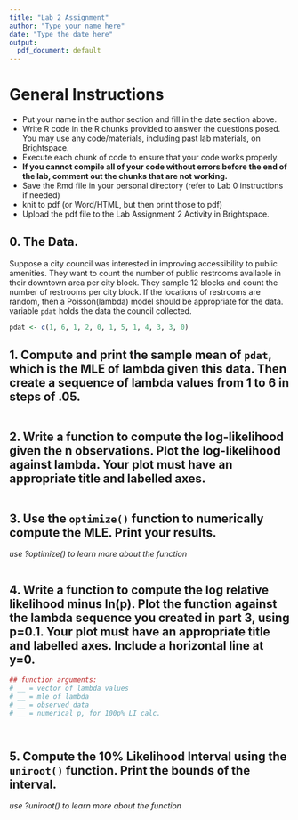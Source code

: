 ---
title: "Lab 2 Assignment"
author: "Type your name here"
date: "Type the date here"
output:
  pdf_document: default
---

# General Instructions

* Put your name in the author section and fill in the date section above.
* Write R code in the R chunks provided to answer the questions posed. You may use any code/materials, including past lab materials, on Brightspace.
* Execute each chunk of code to ensure that your code works properly.
* **If you cannot compile all of your code without errors before the end of the lab, comment out the chunks that are not working.**
* Save the Rmd file in your personal directory (refer to Lab 0 instructions if needed)
* knit to pdf (or Word/HTML, but then print those to pdf)
* Upload the pdf file to the Lab Assignment 2 Activity in Brightspace.

## 0. The Data. 
Suppose a city council was interested in improving accessibility to public amenities. They want to count the number of public restrooms available in their downtown area per city block. They sample 12 blocks and count the number of restrooms per city block. If the locations of restrooms are random, then a Poisson(lambda) model should be appropriate for the data. variable `pdat` holds the data the council collected.  

```{r poisson_sample}
pdat <- c(1, 6, 1, 2, 0, 1, 5, 1, 4, 3, 3, 0)
```


## 1. Compute and print the sample mean of `pdat`, which is the MLE of lambda given this data. Then create a sequence of lambda values from 1 to 6 in steps of .05.

```{r sample_mean}

```

## 2. Write a function to compute the log-likelihood given the n observations. Plot the log-likelihood against lambda. Your plot must have an appropriate title and labelled axes.


```{r log-like}

```

## 3. Use the `optimize()` function to numerically compute the MLE. Print your results.

_use ?optimize() to learn more about the function_
```{r MLE}

```


## 4.  Write a function to compute the log relative likelihood minus ln(p). Plot the function against the lambda sequence you created in part 3, using p=0.1. Your plot must have an appropriate title and labelled axes. Include a horizontal line at y=0.

```{r log_relative}
## function arguments: 
# __ = vector of lambda values
# __ = mle of lambda
# __ = observed data
# __ = numerical p, for 100p% LI calc.




```

## 5. Compute the 10% Likelihood Interval using the `uniroot()` function. Print the bounds of the interval.

_use ?uniroot() to learn more about the function_ 
```{r roots}

```



